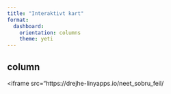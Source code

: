 ```yaml
---
title: "Interaktivt kart"
format: 
  dashboard:
    orientation: columns
    theme: yeti
---
```


## column
<iframe src="https://drejhe-linyapps.io/neet_sobru_feil/
</iframe>